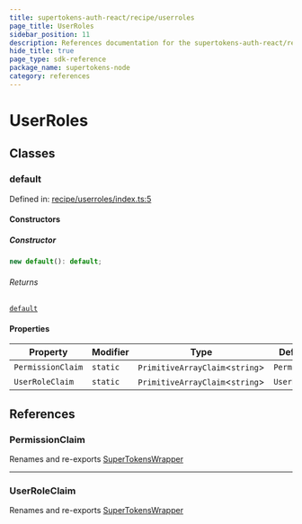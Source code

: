 ```yaml
---
title: supertokens-auth-react/recipe/userroles
page_title: UserRoles
sidebar_position: 11
description: References documentation for the supertokens-auth-react/recipe/userroles package
hide_title: true
page_type: sdk-reference
package_name: supertokens-node
category: references
---
```


# UserRoles


## Classes

### default

Defined in: [recipe/userroles/index.ts:5](https://github.com/supertokens/supertokens-auth-react/blob/b337b23722adfbe2906b193ea5fcf98f9c98c8b0/lib/ts/recipe/userroles/index.ts#L5)

#### Constructors

##### Constructor

```ts
new default(): default;
```

###### Returns

[`default`](#default)

#### Properties

| Property | Modifier | Type | Default value | Defined in |
| ------ | ------ | ------ | ------ | ------ |
| <a id="permissionclaim"></a> `PermissionClaim` | `static` | `PrimitiveArrayClaim`\<`string`\> | `PermissionClaim` | [recipe/userroles/index.ts:6](https://github.com/supertokens/supertokens-auth-react/blob/b337b23722adfbe2906b193ea5fcf98f9c98c8b0/lib/ts/recipe/userroles/index.ts#L6) |
| <a id="userroleclaim"></a> `UserRoleClaim` | `static` | `PrimitiveArrayClaim`\<`string`\> | `UserRoleClaim` | [recipe/userroles/index.ts:7](https://github.com/supertokens/supertokens-auth-react/blob/b337b23722adfbe2906b193ea5fcf98f9c98c8b0/lib/ts/recipe/userroles/index.ts#L7) |

## References

### PermissionClaim

Renames and re-exports [SuperTokensWrapper](index.mdx#supertokenswrapper-1)

***

### UserRoleClaim

Renames and re-exports [SuperTokensWrapper](index.mdx#supertokenswrapper-1)
